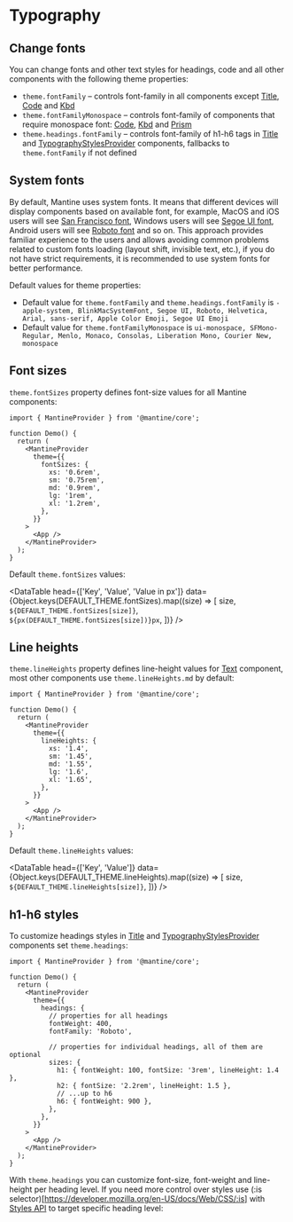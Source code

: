

# Typography

## Change fonts

You can change fonts and other text styles for headings, code and all other components with the following theme properties:

- `theme.fontFamily` – controls font-family in all components except [Title](/core/title/), [Code](/core/code/) and [Kbd](/core/kbd/)
- `theme.fontFamilyMonospace` – controls font-family of components that require monospace font: [Code](/core/code/), [Kbd](/core/kbd/) and [Prism](/others/prism/)
- `theme.headings.fontFamily` – controls font-family of h1-h6 tags in [Title](/core/title/) and [TypographyStylesProvider](/core/typography-styles-provider/) components, fallbacks to `theme.fontFamily` if not defined

<Demo data={ThemingDemos.fonts} />

## System fonts

By default, Mantine uses system fonts. It means that different devices will display components based on available font,
for example, MacOS and iOS users will see [San Francisco font](https://developer.apple.com/fonts/),
Windows users will see [Segoe UI font](https://docs.microsoft.com/en-us/typography/font-list/segoe-ui),
Android users will see [Roboto font](https://fonts.google.com/specimen/Roboto) and so on.
This approach provides familiar experience to the users and allows avoiding common problems
related to custom fonts loading (layout shift, invisible text, etc.), if you do not have strict
requirements, it is recommended to use system fonts for better performance.

Default values for theme properties:

- Default value for `theme.fontFamily` and `theme.headings.fontFamily` is `-apple-system, BlinkMacSystemFont, Segoe UI, Roboto, Helvetica, Arial, sans-serif, Apple Color Emoji, Segoe UI Emoji`
- Default value for `theme.fontFamilyMonospace` is `ui-monospace, SFMono-Regular, Menlo, Monaco, Consolas, Liberation Mono, Courier New, monospace`

## Font sizes

<Demo data={ThemingDemos.fontSizeConfigurator} />

`theme.fontSizes` property defines font-size values for all Mantine components:

```tsx
import { MantineProvider } from '@mantine/core';

function Demo() {
  return (
    <MantineProvider
      theme={{
        fontSizes: {
          xs: '0.6rem',
          sm: '0.75rem',
          md: '0.9rem',
          lg: '1rem',
          xl: '1.2rem',
        },
      }}
    >
      <App />
    </MantineProvider>
  );
}
```

Default `theme.fontSizes` values:

<DataTable
  head={['Key', 'Value', 'Value in px']}
  data={Object.keys(DEFAULT_THEME.fontSizes).map((size) => [
    size,
    `${DEFAULT_THEME.fontSizes[size]}`,
    `${px(DEFAULT_THEME.fontSizes[size])}px`,
  ])}
/>

## Line heights

`theme.lineHeights` property defines line-height values for [Text](/core/text) component,
most other components use `theme.lineHeights.md` by default:

```tsx
import { MantineProvider } from '@mantine/core';

function Demo() {
  return (
    <MantineProvider
      theme={{
        lineHeights: {
          xs: '1.4',
          sm: '1.45',
          md: '1.55',
          lg: '1.6',
          xl: '1.65',
        },
      }}
    >
      <App />
    </MantineProvider>
  );
}
```

Default `theme.lineHeights` values:

<DataTable
  head={['Key', 'Value']}
  data={Object.keys(DEFAULT_THEME.lineHeights).map((size) => [
    size,
    `${DEFAULT_THEME.lineHeights[size]}`,
  ])}
/>

## h1-h6 styles

To customize headings styles in [Title](/core/title/) and [TypographyStylesProvider](/core/typography-styles-provider/) components
set `theme.headings`:

```tsx
import { MantineProvider } from '@mantine/core';

function Demo() {
  return (
    <MantineProvider
      theme={{
        headings: {
          // properties for all headings
          fontWeight: 400,
          fontFamily: 'Roboto',

          // properties for individual headings, all of them are optional
          sizes: {
            h1: { fontWeight: 100, fontSize: '3rem', lineHeight: 1.4 },
            h2: { fontSize: '2.2rem', lineHeight: 1.5 },
            // ...up to h6
            h6: { fontWeight: 900 },
          },
        },
      }}
    >
      <App />
    </MantineProvider>
  );
}
```

With `theme.headings` you can customize font-size, font-weight and line-height per heading level.
If you need more control over styles use (:is selector)[https://developer.mozilla.org/en-US/docs/Web/CSS/:is]
with [Styles API](/styles/styles-api) to target specific heading level:

<Demo data={ThemingDemos.headingsStyles} />
